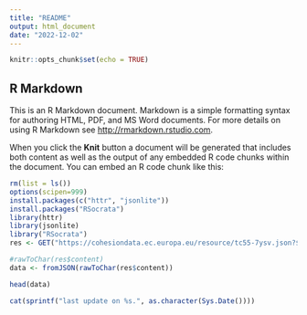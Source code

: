 ```yaml
---
title: "README"
output: html_document
date: "2022-12-02"
---
```


```r
knitr::opts_chunk$set(echo = TRUE)
```

## R Markdown

This is an R Markdown document. Markdown is a simple formatting syntax for authoring HTML, PDF, and MS Word documents. For more details on using R Markdown see <http://rmarkdown.rstudio.com>.

When you click the **Knit** button a document will be generated that includes both content as well as the output of any embedded R code chunks within the document. You can embed an R code chunk like this:

```r
rm(list = ls())
options(scipen=999)
install.packages(c("httr", "jsonlite"))
install.packages("RSocrata")
library(httr)
library(jsonlite)
library("RSocrata")
res <- GET("https://cohesiondata.ec.europa.eu/resource/tc55-7ysv.json?$limit=1000")

#rawToChar(res$content)
data <- fromJSON(rawToChar(res$content))

head(data)

cat(sprintf("last update on %s.", as.character(Sys.Date())))
```



